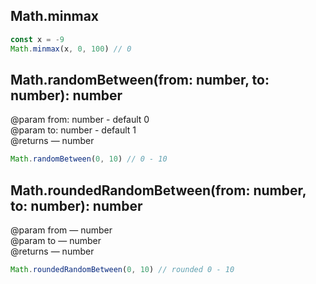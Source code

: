 
<Nav root='../../' selected="standard/Math" />

## Math.minmax
```typescript
const x = -9
Math.minmax(x, 0, 100) // 0
```

## Math.randomBetween(from: number, to: number): number
@param from: number - default 0<br/>
@param to: number - default 1<br/>
@returns — number
```typescript
Math.randomBetween(0, 10) // 0 - 10
```

## Math.roundedRandomBetween(from: number, to: number): number
@param from — number<br/>
@param to — number<br/>
@returns — number
```typescript
Math.roundedRandomBetween(0, 10) // rounded 0 - 10
```